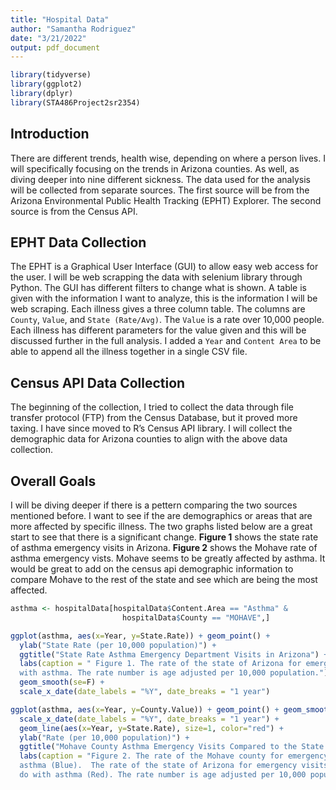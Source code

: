 ```yaml
---
title: "Hospital Data"
author: "Samantha Rodriguez"
date: "3/21/2022"
output: pdf_document
---
```


```r
library(tidyverse)
library(ggplot2)
library(dplyr)
library(STA486Project2sr2354)
```


## Introduction

There are different trends, health wise, depending on where a person lives. I 
will specifically focusing on the trends in Arizona counties. As well, as 
diving deeper into nine different sickness. The data used for the analysis will
be collected from separate sources. The first source will be from the Arizona
Environmental Public Health Tracking (EPHT) Explorer. The second source is from
the Census API.

## EPHT Data Collection

The EPHT is a Graphical User Interface (GUI) to allow easy web access for the 
user. I will be web scrapping the data with selenium library through Python. 
The GUI has different filters to change what is shown. A table is given with
the information I want to analyze, this is the information I will be web 
scraping. Each illness gives a three column table. The columns are `County`, 
`Value`, and `State (Rate/Avg)`. The `Value` is a rate over 10,000 people. 
Each illness has different parameters for the value given and this will be 
discussed further in the full analysis. I added a `Year` and `Content Area` to 
be able to append all the illness together in a single CSV file.

## Census API Data Collection

The beginning of the collection, I tried to collect the data through file 
transfer protocol (FTP) from the Census Database, but it proved more taxing.
I have since moved to R's Census API library. I will collect the 
demographic data for Arizona counties to align with the above data collection.

## Overall Goals

I will be diving deeper if there is a pettern comparing the two sources mentioned
before. I want to see if the are demographics or areas that are more affected by
specific illness. The two graphs listed below are a great start to see that there
is a significant change. **Figure 1** shows the state rate of asthma emergency 
visits in Arizona. **Figure 2** shows the Mohave rate of asthma emergency vists.
Mohave seems to be greatly affected by asthma. It would be great to add on the 
census api demographic information to compare Mohave to the rest of the state
and see which are being the most affected.

\newpage

```r
asthma <- hospitalData[hospitalData$Content.Area == "Asthma" &
                         hospitalData$County == "MOHAVE",]
```

```r
ggplot(asthma, aes(x=Year, y=State.Rate)) + geom_point() + 
  ylab("State Rate (per 10,000 population)") + 
  ggtitle("State Rate Asthma Emergency Department Visits in Arizona") +
  labs(caption = " Figure 1. The rate of the state of Arizona for emergency visits that have to do
  with asthma. The rate number is age adjusted per 10,000 population.") +
  geom_smooth(se=F) + 
  scale_x_date(date_labels = "%Y", date_breaks = "1 year")
```

\newpage

```r
ggplot(asthma, aes(x=Year, y=County.Value)) + geom_point() + geom_smooth(se=F) +
  scale_x_date(date_labels = "%Y", date_breaks = "1 year") + 
  geom_line(aes(x=Year, y=State.Rate), size=1, color="red") + 
  ylab("Rate (per 10,000 population)") + 
  ggtitle("Mohave County Asthma Emergency Visits Compared to the State Rate") +
  labs(caption = "Figure 2. The rate of the Mohave county for emergency visits that have to do with
  asthma (Blue).  The rate of the state of Arizona for emergency visits that have to 
  do with asthma (Red). The rate number is age adjusted per 10,000 population.")
```


